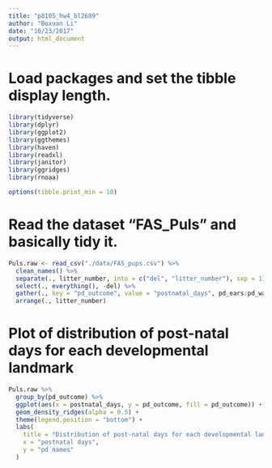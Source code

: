```yaml
---
title: "p8105_hw4_bl2689"
author: "Boxuan Li"
date: "10/23/2017"
output: html_document
---
```

# Load packages and set the tibble display length.
```r
library(tidyverse)
library(dplyr)
library(ggplot2)
library(ggthemes)
library(haven)
library(readxl)
library(janitor)
library(ggridges)
library(rnoaa)

options(tibble.print_min = 10)
```

# Read the dataset "FAS_Puls" and basically tidy it.
```r
Puls.raw <- read_csv("./data/FAS_pups.csv") %>%
  clean_names() %>%
  separate(., litter_number, into = c("del", "litter_number"), sep = 1) %>%
  select(., everything(), -del) %>%
  gather(., key = "pd_outcome", value = "postnatal_days", pd_ears:pd_walk, na.rm = T) %>%
  arrange(., litter_number)
```
# Plot of distribution of post-natal days for each developmental landmark
```r
Puls.raw %>% 
  group_by(pd_outcome) %>% 
  ggplot(aes(x = postnatal_days, y = pd_outcome, fill = pd_outcome)) +
  geom_density_ridges(alpha = 0.5) +
  theme(legend.position = "bottom") +
  labs(
    title = "Distribution of post-natal days for each developmental landmark",
    x = "postnatal days",
    y = "pd names"
  )
```